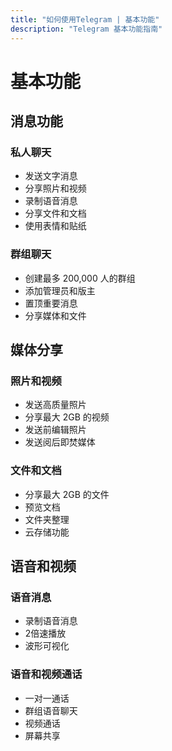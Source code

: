 ```yaml
---
title: "如何使用Telegram | 基本功能"
description: "Telegram 基本功能指南"
---
```


# 基本功能

## 消息功能

### 私人聊天
- 发送文字消息
- 分享照片和视频
- 录制语音消息
- 分享文件和文档
- 使用表情和贴纸

### 群组聊天
- 创建最多 200,000 人的群组
- 添加管理员和版主
- 置顶重要消息
- 分享媒体和文件

## 媒体分享

### 照片和视频
- 发送高质量照片
- 分享最大 2GB 的视频
- 发送前编辑照片
- 发送阅后即焚媒体

### 文件和文档
- 分享最大 2GB 的文件
- 预览文档
- 文件夹整理
- 云存储功能

## 语音和视频

### 语音消息
- 录制语音消息
- 2倍速播放
- 波形可视化

### 语音和视频通话
- 一对一通话
- 群组语音聊天
- 视频通话
- 屏幕共享
